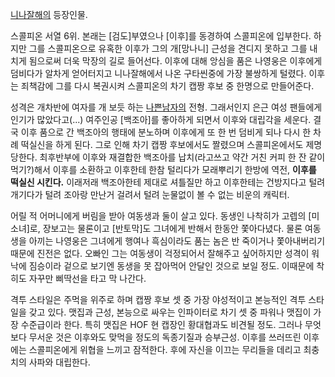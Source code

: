 [[니나잘해]]의 등장인물.

스콜피온 서열 6위. 본래는 [검도]부였으나 [이후]를 동경하여 스콜피온에 입부한다. 하지만 그를 스콜피온으로 유혹한 이후가 그의 개[망나니] 근성을 견디지 못하고 그를 내치게 됨으로써 더욱 막장의 길로 들어선다. 이후에 대해 앙심을 품은 나영웅은 이후에게 덤비다가 알차게 얻어터지고 니나잘해에서 나온 구타씬중에 가장 불쌍하게 털렸다. 이후는 죄책감에 그를 다시 복권시켜 스콜피온의 차기 캡짱 후보 중 한명으로 만들어준다.

성격은 개차반에 여자를 개 보듯 하는 [[나쁜남자]]의 전형. 그래서인지 은근 여성 팬들에게 인기가 많았다고(...) 여주인공 [백조아]를 좋아하게 되면서 이후와 대립각을 세운다. 결국 이후 품으로 간 백조아의 행태에 분노하며 이후에게 또 한 번 덤비게 되나 다시 한 차례 떡실신을 하게 된다. 그로 인해 차기 캡짱 후보에서도 짤렸으며 스콜피온에서도 제명당한다. 최후반부에 이후와 재결합한 백조아를 납치(라고쓰고 약간 거친 커피 한 잔 같이먹기?)해서 이후를 소환하고 이후한테 한참 털리다가 모래뿌리기 한방에 역전, '''이후를 떡실신 시킨다.''' 이래저래 백조아한테 제대로 셔틀질만 하고 이후한테는 건방지다고 털려 개기다가 털려 조아랑 만난거 걸려서 털려 눈물없이 볼 수 없는 비운의 캐릭터.

어릴 적 어머니에게 버림을 받아 여동생과 둘이 살고 있다. 동생인 나착히가 고렙의 [미소녀]로, 장보고는 물론이고 [반토막]도 그녀에게 반해서 한동안 쫓아다녔다. 물론 여동생을 아끼는 나영웅은 그녀에게 행여나 흑심이라도 품는 놈은 반 죽이거나 쫓아내버리기 때문에 진전은 없다. 오빠인 그는 여동생이 걱정되어서 잘해주고 싶어하지만 성격이 워낙에 짐승이라 겉으로 보기엔 동생을 못 잡아먹어 안달인 것으로 보일 정도. 이때문에 착히도 자꾸만 삐딱선을 타고 막 나간다. 

격투 스타일은 주먹을 위주로 하며 캡짱 후보 셋 중 가장 야성적이고 본능적인 격투 스타일을 갖고 있다. 맷집과 근성, 본능으로 싸우는 인파이터로 차기 셋 중 파워나 맷집이 가장 수준급이라 한다. 특히 맷집은 HOF 현 캡장인 황대협과도 비견될 정도. 그러나 무엇보다 무서운 것은 이후와도 맞먹을 정도의 독종기질과 승부근성. 이후를 쓰러뜨린 이후에는 스콜피온에게 위협을 느끼고 잠적한다. 후에 자신을 이끄는 무리들을 데리고 최충치의 사파와 대립한다.
